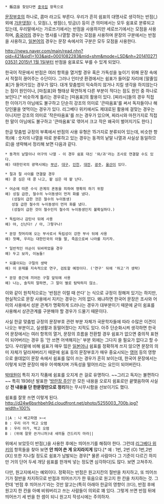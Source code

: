  * 飯店을 찾았다면 [[중국집]] 항목으로

{{{+3 ,}}}

[[문장부호]]의 하나로, 콤마 라고도 부른다. 우리가 흔히 쉼표의 대명사로 생각하는 반점(,) 외에 [[가운뎃점]]( ·), 모점(、), 쌍점(:), 빗금(/) 등이 큰 의미에서는 모두 쉼표로 분류되고 있는데, 우리말에서는 가로쓰기에서는 반점을 사용하지만 세로쓰기에서는 모점을 사용하며, [[중국어]]의 경우는 명사를 나열할 경우는 모점을 사용하며 문장의 구분에서는 반점을 사용하고, [[일본어]]의 경우는 문장 속에서의 구분은 모두 모점을 사용한다.

[[http://news.naver.com/main/read.nhn?oid=421&sid1=103&aid=0001082283&mid=shm&mode=LSD&nh=20141027103531 2015년 1월 1일부터]] 반점을 쉼표로도 부를 수 있게 되었다.

한국어 작문에서 반점은 여러 항목을 열거할 경우 혹은 가독성을 높이기 위해 문장 속에서 적절히 끊어주는 수단이다. 그러나 인터넷 환경에서는 쉼표가 들어갈 자리에 [말줄임표]가 들어가있는 경우가 많다. 대개 맞춤법이 익숙하지 않거나 지킬 생각을 하지않는다는 점이 원인이나, [마침표]와 형태상 확연하게 다른 부분이 적다는 점도 원인 중 하나로 보인다.[* 비슷하게 틀리는 경우로는 [따옴표]의 활용이 있다. [찌라시]들의 경우 직접 한 이야기가 아님에도 불구하고 단순히 강조의 의미로 '큰따옴표'를 써서 독자들이나 해당인물을 엿먹이는 경우가 있다. 리그베다 위키에서도 제대로된 활용에 걸맞는 경우는 아니지만 강조의 의미로 '작은따옴표'를 쓰는 경우가 있으며, 찌라시와 마찬가지로 직접 한 말이 아님에도 불구하고 '큰따옴표'로 엮어서 크고 작은 왜곡이 벌어지기도 한다.]

한글 맞춤법 규정의 부록에서 반점의 사용 유형은 15가지로 분류되어 있는데, 비슷한 항목(예 : 숫자의 나열을 따로 분류하고 있는 경우는 동격의 낱말 나열과 사실상 동일하므로)을 생략해서 정리해 보면 다음과 같다.

 * 동격의 낱말이나 어구의 나열 - 이 경우 쉼표 대신 '와/과'라는 조사로 연결할 수도 있다.
 예) 대한민국의 광역시에는 [[부산]], [[대구]], [[인천]], [[대전]], [[광주]], [[울산]]이 있다.

 * 절과 절 사이를 연결할 경우
 예) 콩 심은 데 콩 나고, 팥 심은 데 팥 난다.

 * 어순에 따른 수식 관계의 혼동을 피하여 명확히 하기 위함
 예) 성질 급한, 철수의 누이동생이 먼저 화를 냈다.
    (성질이 급한 것은 철수의 누이동생)
    성질 급한 철수의 누이동생이 먼저 화를 냈다. 
    (성질이 급한 것이 철수인지 철수의 누이동생인지 불확실하다.)

 * 독립어나 감탄사 뒤에 사용
 예) 야, 신난다! / 아, 그렇구나!

 * 문장 첫머리에 오는 부사로서 독립성이 강한 부사 뒤에 사용
 예) 첫째, 우리는 대한민국의 아들 딸, 죽음으로써 나라를 지키자.

 * 일반적인 어순이 뒤바뀌었을 경우
 예) 두고 보자, 이놈들!

 * 되풀이되는 구절의 생략
 예) 이 문제를 지속적으로 연구, 검토할 예정이다. ('연구' 뒤에 '하고'가 생략)

 * 문장 중간에 끼어든 구절 앞뒤에 사용
 예) 나는, 솔직히 말하면, 그 말이 별로 탐탁하지 않소.

이와 같이 원칙적으로는 '반점은 이럴 때 쓴다' 는 식으로 규정이 정해져 있기는 하지만, 현실적으로 문장 사용에서 지키는 경우는 거의 없다. 왜냐하면 한국어 문장은 조사와 어미의 사용에서 성분 관계가 명확하게 드러나는 경우가 대부분이기 때문에 굳이 쉼표를 사용해서 상관관계를 구분해야 할 경우가 드물기 때문이다. 

사실 한글 맞춤법 규정의 문장부호 관련 부분 자체가 국문학자들에 따라 수많은 이견이 나오는 부분이고, 실생활과 동떨어졌다는 지적도 있다. 아주 단순화시켜 생각하면 한국어 문장에서는 여러 항목의 열거, 문장의 흐름을 전환할 경우 쉼표가 없으면 중의적 표현이 되어버리는 경우 등 '안 쓰면 어색해지는' 부분 외에는 그다지 쓸 필요가 없다고 할 수 있다. 우리말에 비해 쉼표가 매우 많은 [[일본어]]나 쉼표를 정확하게 쓰지 않으면 문장의 의미 자체가 달라져버리기 때문에 쉼표 등의 문장부호가 매우 중요시되는 [[영어]] 등의 영향으로 쓸데없이 문장 속에서 쉼표를 많이 쓰는 경우가 흔히 보이는데, 한국어 문장에서는 이렇게 되면 문장이 매우 어색해지며 가독성을 떨어뜨리는 요인이 되어버린다.

[[박태원]]이 특히 자기 작품에 쉼표를 오지게 쓴 걸로 유명하다. ~~그리고 독자는 불편하다~~ 특히 1936년 발표한 '[[방란장 주인]]'은 모든 내용을 오로지 쉼표로만 끝맺음하여 사실상 '''전 내용을 단 한문장만으로 정리'''하는 무시무시함을 선보이기도 했다.

쉼표를 잘못 쓰면 이렇게 된다. 
http://d24w6bsrhbeh9d.cloudfront.net/photo/5255003_700b.jpg?width=100%
 ||A : 나 배고파염 >~<
 B : 우리 아가 먹고 오렴
 B : 우리 아가, 먹고 오렴
 B : (위에 잘못 쓴거니까)내 새끼들 건드리지 마라||

위에서 보았듯이 반점(,)을 사용한 후에는 띄어쓰기를 해줘야 한다. 그런데 [[리그베다 위키]]의 항목들을 찾아 보면 '''안 띄어 쓴 게 오지라지게''' 많다.[* 예 : 1번, 2번 (O) 1번,2번 (X)] 또한 지나칠 정도로 쉼표가 남발되는 경우[* 물론 사람마다 그 기준이 다르긴 하지만 거의 단어 두세 개당 쉼표를 한개씩 넣는 정도면 심각하다]도 많다. 보면 고쳐주자.

다만, 원고지에서는 예외이다. 정확히는 반점은 원고지칸의 절반을 차지하고, 또 띄어쓰기가 절반을 차지하므로 반점과 띄어쓰기가 한 묶음으로 원고지 한 칸을 차지하는 것. 그런데 '반점 후 띄어쓰기'라는 것만 알고는(특히 아래아 한글의 영향이 크다), 반점 후에 원고지 한 칸을 아예 비워버리고 쓰는 사람들이 의외로 꽤 있다. 그렇게 쓰면 반점 뒤에 띄어쓰기 세 번을 한 셈이 되니 원고지 작성시에는 주의하자.
